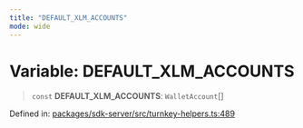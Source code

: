 ```yaml
---
title: "DEFAULT_XLM_ACCOUNTS"
mode: wide
---
```

  
# Variable: DEFAULT\_XLM\_ACCOUNTS

> `const` **DEFAULT\_XLM\_ACCOUNTS**: `WalletAccount`[]

Defined in: [packages/sdk-server/src/turnkey-helpers.ts:489](https://github.com/tkhq/sdk/blob/d88b5e1f9a6cca8e54e61f8a127aa90fcebeaa2e/packages/sdk-server/src/turnkey-helpers.ts#L489)
